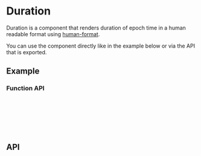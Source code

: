 
<Meta title="Docs/Components/Data/Duration" />

# Duration
Duration is a component that renders duration of epoch time in a human readable format using
[human-format](https://www.npmjs.com/package/human-format).

You can use the component directly like in the example below or via
the API that is exported.

## Example
<Canvas sourceState="shown" of={DurationStories.Simple} />

### Function API
```ts
import { formatDuration, DurationFormatTypes } from 'reablocks';

function formatSomething(size: DurationFormatTypes) {
  // size = number | string | null | undefined;
  return formatDuration(size);
}
```

## API

[//]: # (<ArgsTable of={Duration} />)
